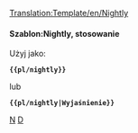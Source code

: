 <noinclude>[[Translation:Template/en/Nightly]]</noinclude><noinclude>
</noinclude>{{en/ambox| type  = notice
| image = NightlyIcon.png
| text  = <strong>Wersje nightly</strong><br />Funkcje wymienione w tej sekcji są obecnie dostępne tylko w wersjach nieoficjalnych, takich jak  [[pl/Archive/Community/Wersje nightly|wersje nightly]], wersje beta lub kandydaci do wydania. {{{1|}}}
}}<noinclude>

====Szablon:Nightly, stosowanie====
Użyj jako:

 '''<nowiki>{{pl/nightly}}</nowiki>'''

lub

 '''<nowiki>{{pl/nightly|Wyjaśnienie}}</nowiki>'''

<!--[[Category:Templates|N]][[Category:Message boxes|D]]--> [[Category:pl/Szablony|N]][[Category:pl/InfoBox|D]]</noinclude>